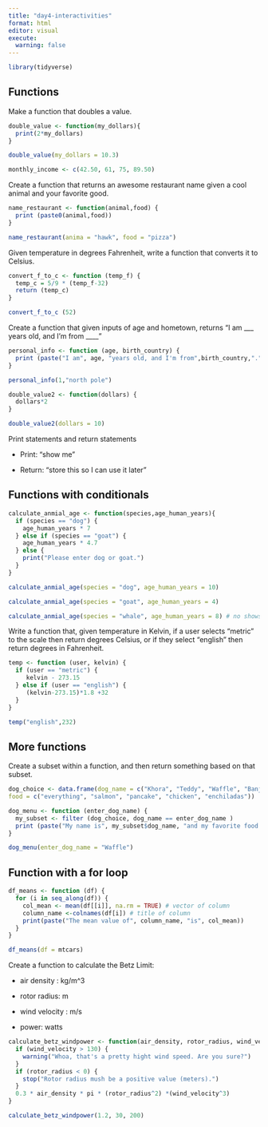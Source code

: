 ```yaml
---
title: "day4-interactivities"
format: html
editor: visual
execute: 
  warning: false
---
```


```r
library(tidyverse)
```

## Functions

Make a function that doubles a value.

```r
double_value <- function(my_dollars){
  print(2*my_dollars)
}
```

```r
double_value(my_dollars = 10.3)
```

```r
monthly_income <- c(42.50, 61, 75, 89.50)


```

Create a function that returns an awesome restaurant name given a cool animal and your favorite good.

```r
name_restaurant <- function(animal,food) {
  print (paste0(animal,food))
}

name_restaurant(anima = "hawk", food = "pizza")
```

Given temperature in degrees Fahrenheit, write a function that converts it to Celsius.

```r
convert_f_to_c <- function (temp_f) {
  temp_c = 5/9 * (temp_f-32)
  return (temp_c)
}
```

```r
convert_f_to_c (52)
```

Create a function that given inputs of age and hometown, returns "I am \_\_\_ years old, and I'm from \_\_\_\_"

```r
personal_info <- function (age, birth_country) {
  print (paste("I am", age, "years old, and I'm from",birth_country,"."))
}
```

```r
personal_info(1,"north pole")
```

```r
double_value2 <- function(dollars) {
  dollars*2
}
```

```r
double_value2(dollars = 10)
```

Print statements and return statements

-   Print: "show me"

-   Return: "store this so I can use it later"

## Functions with conditionals

```r
calculate_anmial_age <- function(species,age_human_years){
  if (species == "dog") {
    age_human_years * 7
  } else if (species == "goat") {
    age_human_years * 4.7
  } else {
    print("Please enter dog or goat.")
  }
}
```

```r
calculate_anmial_age(species = "dog", age_human_years = 10)

calculate_anmial_age(species = "goat", age_human_years = 4)

calculate_anmial_age(species = "whale", age_human_years = 8) # no shows at all 
```

Write a function that, given temperature in Kelvin, if a user selects "metric" to the scale then return degrees Celsius, or if they select "english" then return degrees in Fahrenheit.

```r
temp <- function (user, kelvin) {
  if (user == "metric") {
     kelvin - 273.15
  } else if (user == "english") {
     (kelvin-273.15)*1.8 +32
  }
}
```

```r
temp("english",232)
```

## More functions

Create a subset within a function, and then return something based on that subset. \

```r
dog_choice <- data.frame(dog_name = c("Khora", "Teddy", "Waffle", "Banjo", "Tallie"), 
food = c("everything", "salmon", "pancake", "chicken", "enchiladas"))
```

```r
dog_menu <- function (enter_dog_name) {
  my_subset <- filter (dog_choice, dog_name == enter_dog_name )
  print (paste("My name is", my_subset$dog_name, "and my favorite food is",my_subset$food))
}
```

```r
dog_menu(enter_dog_name = "Waffle")
```

## Function with a for loop

```r
df_means <- function (df) {
  for (i in seq_along(df)) {
    col_mean <- mean(df[[i]], na.rm = TRUE) # vector of column
    column_name <-colnames(df[i]) # title of column
    print(paste("The mean value of", column_name, "is", col_mean))
  }
}
```

```r
df_means(df = mtcars)
```

Create a function to calculate the Betz Limit:

-   air density : kg/m\^3

-   rotor radius: m

-   wind velocity : m/s

-   power: watts

```r
calculate_betz_windpower <- function(air_density, rotor_radius, wind_velocity) {
  if (wind_velocity > 130) {
    warning("Whoa, that's a pretty hight wind speed. Are you sure?")
  }
  if (rotor_radius < 0) {
    stop("Rotor radius mush be a positive value (meters).")
  }
  0.3 * air_density * pi * (rotor_radius^2) *(wind_velocity^3)
}
```

```r
calculate_betz_windpower(1.2, 30, 200)
```
